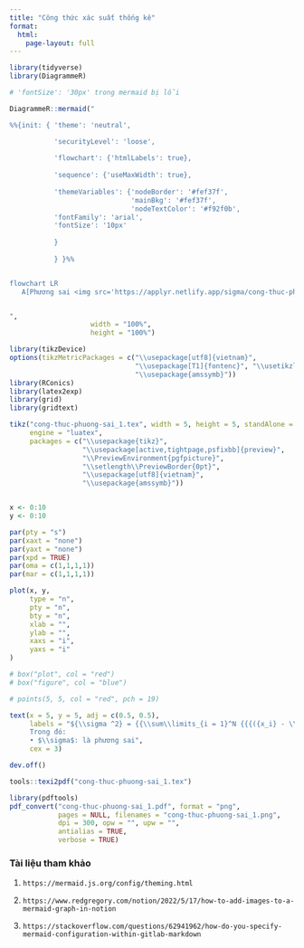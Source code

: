 ```yaml
---
title: "Công thức xác suất thống kê"
format:
  html:
    page-layout: full
---
```


<script src="https://cdn.jsdelivr.net/npm/mermaid/dist/mermaid.min.js"></script>
<script>mermaid.initialize({startOnLoad:true});</script>

```r
library(tidyverse)
library(DiagrammeR)

# 'fontSize': '30px' trong mermaid bị lỗi

DiagrammeR::mermaid("

%%{init: { 'theme': 'neutral', 

           'securityLevel': 'loose', 
           
           'flowchart': {'htmlLabels': true}, 
           
           'sequence': {'useMaxWidth': true},
           
           'themeVariables': {'nodeBorder': '#fef37f',
                              'mainBkg': '#fef37f', 
                              'nodeTextColor': '#f92f0b', 
           'fontFamily': 'arial', 
           'fontSize': '10px' 
           
           }
           
           } }%%


flowchart LR
   A[Phương sai <img src='https://applyr.netlify.app/sigma/cong-thuc-phuong-sai_1.png' width='100%' height='100%'/>]  


",
                    width = "100%",
                    height = "100%")

```

<!-- ### cong-thuc-phuong-sai_1.png -->

```r
library(tikzDevice)
options(tikzMetricPackages = c("\\usepackage[utf8]{vietnam}",
                               "\\usepackage[T1]{fontenc}", "\\usetikzlibrary{calc}",
                               "\\usepackage{amssymb}"))
library(RConics)
library(latex2exp)
library(grid)
library(gridtext)

tikz("cong-thuc-phuong-sai_1.tex", width = 5, height = 5, standAlone = TRUE,
     engine = "luatex",
     packages = c("\\usepackage{tikz}",
                  "\\usepackage[active,tightpage,psfixbb]{preview}",
                  "\\PreviewEnvironment{pgfpicture}",
                  "\\setlength\\PreviewBorder{0pt}",
                  "\\usepackage[utf8]{vietnam}",
                  "\\usepackage{amssymb}"))


x <- 0:10
y <- 0:10

par(pty = "s")
par(xaxt = "none")
par(yaxt = "none")
par(xpd = TRUE)
par(oma = c(1,1,1,1))
par(mar = c(1,1,1,1))

plot(x, y,
     type = "n",
     pty = "n",
     bty = "n",
     xlab = "",
     ylab = "",
     xaxs = "i",
     yaxs = "i"
)

# box("plot", col = "red")
# box("figure", col = "blue")

# points(5, 5, col = "red", pch = 19)

text(x = 5, y = 5, adj = c(0.5, 0.5),
     labels = "${\\sigma ^2} = {{\\sum\\limits_{i = 1}^N {{{({x_i} - \\mu )}^2}} } \\over N}$ 
     Trong đó:
     • $\\sigma$: là phương sai",
     cex = 3)

dev.off()

tools::texi2pdf("cong-thuc-phuong-sai_1.tex")

library(pdftools)
pdf_convert("cong-thuc-phuong-sai_1.pdf", format = "png",
            pages = NULL, filenames = "cong-thuc-phuong-sai_1.png",
            dpi = 300, opw = "", upw = "",
            antialias = TRUE,
            verbose = TRUE)
```







### Tài liệu tham khảo

1. `https://mermaid.js.org/config/theming.html`

2. `https://www.redgregory.com/notion/2022/5/17/how-to-add-images-to-a-mermaid-graph-in-notion`

3. `https://stackoverflow.com/questions/62941962/how-do-you-specify-mermaid-configuration-within-gitlab-markdown`